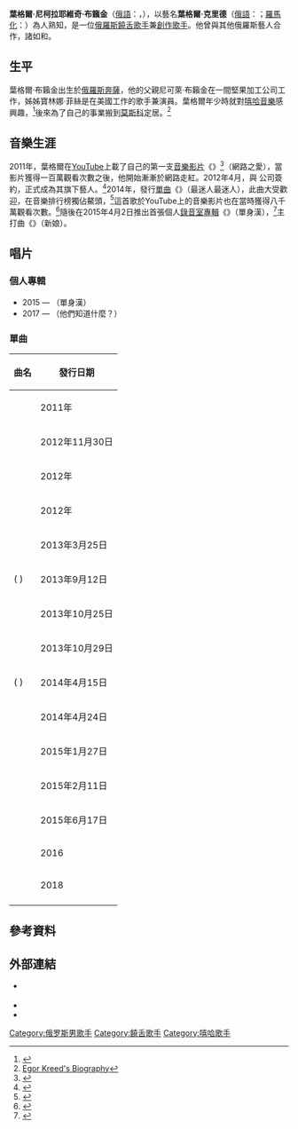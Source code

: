 {{Infobox musical artist
|name = 葉格爾·克里德<br />{{lang|ru|Егор Крид}}
|image = Yegor Creed.jpg
|background = 男歌手
|birth_name = 葉格爾·尼柯拉耶維奇·布籟金
|birth_date = {{birth date and age|1994|06|25}}
|birth_place = {{RUS}}[[奔薩|奔薩]]
|origin = 
|genre = [[嘻哈音樂|嘻哈音樂]]，[[節奏藍調|節奏藍調]]，[[流行_(音樂類型)|流行音樂]]，[[饒舌|饒舌]]
|years_active = 2011年至今
|label = [http://www.black-star.ru/index.php?action_skin_change=yes&skin_name=Default_eng Black Star inc.]{{dead link|date=2018年4月 |bot=InternetArchiveBot |fix-attempted=yes }}
|associated_acts = {{tsl|en|Timati|提馬堤}}，{{tsl|en|Nyusha|紐莎}}，{{tsl|en|Alexey Vorobyov|亞力克賽·沃羅畢耶夫}}，{{tsl|ru|Ханна (певица)|漢娜}}
|website = {{URL|http://www.black-star.ru/artists/egorkreed/}}
}}

'''葉格爾·尼柯拉耶維奇·布籟金'''（[[俄語|俄語]]：{{lang|ru|'''Егор Николаевич Булаткин'''}}，{{bd|1994年|6月25日}}），以藝名'''葉格爾·克里德'''（[[俄語|俄語]]：{{lang|ru|'''Егор Крид'''}}；[[羅馬化|羅馬化]]：{{lang|ru-Latn|'''Egor Kreed'''}}）為人熟知，是一位[[俄羅斯人|俄羅斯]][[饒舌歌手|饒舌歌手]]兼[[創作歌手|創作歌手]]。他曾與其他俄羅斯藝人合作，諸如{{tsl|en|Timati|提馬堤}}和{{tsl|en|Nyusha|紐莎}}。

== 生平 ==
葉格爾·布籟金出生於[[俄羅斯|俄羅斯]][[奔薩|奔薩]]，他的父親尼可萊·布籟金在一間堅果加工公司工作，姊姊寶林娜·菲絲是在美國工作的歌手兼演員。葉格爾年少時就對[[嘻哈音樂|嘻哈音樂]]感興趣，<ref>{{cite web|url=http://www.woman.ru/rest/music/article/148894/ |author=|title=Егор Крид представит свой дебютный альбом «Холостяк» 2 апреля |date=2015-03-17 |publisher=Woman.ru |accessdate=2015-07-13}}</ref>後來為了自己的事業搬到[[莫斯科|莫斯科]]定居。<ref>[http://penzadays.ru/person.php?id=138 Egor Kreed's Biography]</ref>

== 音樂生涯 ==
2011年，葉格爾在[[YouTube|YouTube]]上載了自己的第一支[[音樂影片|音樂影片]]《{{lang|ru|Любовь в сети}}》<ref>{{cite web|url=https://www.youtube.com/watch?v=ezpbpAJKYKw|title=Егор Крид / KReeD - Любовь в сети}}</ref>（網路之愛），當影片獲得一百萬觀看次數之後，他開始漸漸於網路走紅。2012年4月，與 {{tsl|ru|Black Star Inc.|Black Star Inc.}} 公司簽約，正式成為其旗下藝人。<ref>{{cite web|url=http://www.ok-magazine.ru/news/23365-egor-krid-predstavil-svoy-debyutnyy-albom-holostyak |author=|title=Егор Крид выпустил альбом «Холостяк» |date=8.04.2015 |publisher=OK Magazine|accessdate=2015-07-13}}</ref>2014年，發行[[單曲|單曲]]《{{lang|ru|Самая Самая}}》（最迷人最迷人），此曲大受歡迎，在音樂排行榜獨佔鰲頭，<ref>{{cite web|url=http://www.cosmo.ru/stars/krupnim-planom/danila-kozlovskiy-egor-krid-i-drugie-parni-kotoryh-my-hotim-v-shou-holostyak/ |author=|title=Краснова, Алина: Данила Козловский, Егор Крид и другие парни, которых мы хотим в шоу «Холостяк» |date=9.06.2015 |publisher=[[Cosmopolitan|Cosmopolitan]] |accessdate=2015-07-13}}</ref>這首歌於YouTube上的音樂影片也在當時獲得八千萬觀看次數。<ref>{{YouTube|bFHak21e230|Егор Крид — Самая Самая}}</ref>隨後在2015年4月2日推出首張個人[[錄音室專輯|錄音室專輯]]《{{lang|ru|Холостяк}}》（單身漢），<ref>{{cite web|url=http://black-star.ru/artists/egorkreed/|title=ЕГОР КРИД: АЛЬБОМЫ|access-date=2016-12-20|archive-url=https://web.archive.org/web/20161124090135/http://www.black-star.ru/artists/egorkreed|archive-date=2016-11-24|dead-url=yes}}</ref>主打曲《{{lang|ru|Невеста}}》（新娘）。

== 唱片 ==
=== 個人專輯 ===
* 2015 — {{lang|ru|«Холостяк»}}（單身漢）
* 2017 — {{lang|ru|«Что они знают?»}}（他們知道什麼？）

=== 單曲 ===
{| class="tiles"
|-
!曲名||發行日期
|-
|{{lang|ru|«Любовь в сети»}} || 2011年
|-
|{{lang|ru|«Расстояния»}} {{lang|en|(feat. Polina Faith)}} || 2012年11月30日
|-
|{{lang|ru|«Старлетка»}} || 2012年
|-
|{{lang|ru|«Я тебя цепляю»}} || 2012年
|-
|{{lang|ru|«Заведи мой пульс»}} || 2013年3月25日
|-
|{{lang|ru|«Больше чем любовь»}} ({{lang|en|feat.}} {{tsl|en|Alexey Vorobyov|亞力克賽·沃羅畢耶夫}}) || 2013年9月12日
|-
|{{lang|ru|«Пазл»}} || 2013年10月25日
|-
|{{lang|ru|«Вне времени»}} || 2013年10月29日
|-
|{{lang|ru|«Скромным быть Не в моде»}} ({{lang|en|feat.}} {{tsl|ru|Ханна (певица)|漢娜}}) || 2014年4月15日
|-
|{{lang|ru|«Надо ли»}} {{lang|en|(DJ Noiz Remix)}} || 2014年4月24日
|-
|{{lang|ru|«Самая Самая»}} {{lang|en|(Reznikov & Denis First feat. Portnov Remix)}} || 2015年1月27日
|-
|{{lang|ru|«Самая Самая»}} {{lang|en|(Acoustic)}} || 2015年2月11日
|-
|{{lang|ru|«#ЯНАРУТВ»}} || 2015年6月17日
|-
|{{lang|ru|Где ты где я}} || 2016
|-
|{{lang|ru|Цвет настроения чёрный}} || 2018
|-
|}

== 參考資料 ==
{{reflist}}

== 外部連結 ==
* {{Official website|http://www.black-star.ru/artists/egorkreed/}} {{ru}}
* {{facebook|kreedmusic}}
* {{youtube|user=EgorKReeD}}

{{Authority control}}

{{DEFAULTSORT:Kreed, Egor}}
[[Category:俄罗斯男歌手|Category:俄罗斯男歌手]]
[[Category:饒舌歌手|Category:饒舌歌手]]
[[Category:嘻哈歌手|Category:嘻哈歌手]]